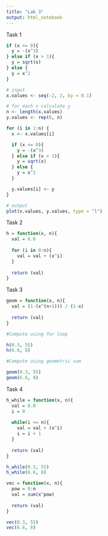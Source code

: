 ```yaml
---
title: "Lab 3"
output: html_notebook
---
```


Task 1

```r
if (x <= 0){
  y = -(x^3)
} else if (x > 1){
  y = sqrt(x)
} else {
  y = x^2
}

```

```r
# input
x.values <- seq(-2, 2, by = 0.1)

# for each x calculate y
n <- length(x.values)
y.values <- rep(0, n)

for (i in 1:n) {
  x <- x.values[i]

  if (x <= 0){
    y = -(x^3)
  } else if (x > 1){
    y = sqrt(x)
  } else {
    y = x^2
  }

  y.values[i] <- y
}

# output
plot(x.values, y.values, type = "l")
```

Task 2

```r
h = function(x, n){
  val = 0.0
  
  for (i in 0:n){
    val = val + (x^i)
  }
  
  return (val)
}
```

Task 3

```r
geom = function(x, n){
  val = (1-(x^(n+1))) / (1-x)
  
  return (val)
}
```

```r
#Compute using for loop

h(0.3, 55)
h(6.6, 8)
```

```r
#Compute using geometric sum

geom(0.3, 55)
geom(6.6, 8)
```

Task 4

```r
h_while = function(x, n){
  val = 0.0
  i = 0
  
  while(i <= n){
    val = val + (x^i)
    i = i + 1
  }
  
  return (val)
}
```

```r
h_while(0.3, 55)
h_while(6.6, 8)
```

```r
vec = function(x, n){
  pow = 0:n
  val = sum(x^pow)
  
  return (val)
}
```

```r
vec(0.3, 55)
vec(6.6, 8)
```
